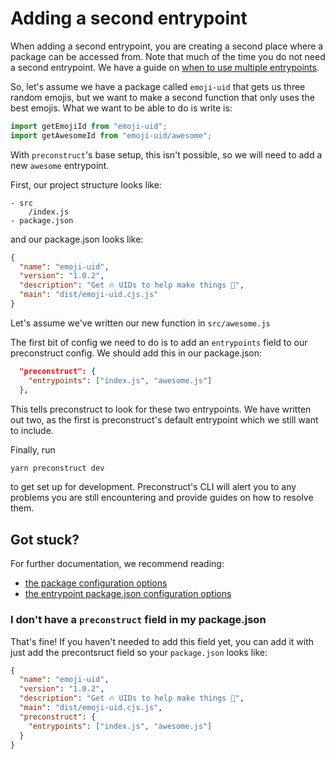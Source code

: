# Adding a second entrypoint

When adding a second entrypoint, you are creating a second place where a package can be accessed from. Note that much of the time you do not need a second entrypoint. We have a guide on [when to use multiple entrypoints](/guides/when-should-i-use-multiple-entrypoints).

So, let's assume we have a package called `emoji-uid` that gets us three random emojis, but we want to make a second function that only uses the best emojis. What we want to be able to do is write is:

```js
import getEmojiId from "emoji-uid";
import getAwesomeId from "emoji-uid/awesome";
```

With `preconstruct`'s base setup, this isn't possible, so we will need to add a new `awesome` entrypoint.

First, our project structure looks like:

```
- src
    /index.js
- package.json
```

and our package.json looks like:

```json
{
  "name": "emoji-uid",
  "version": "1.0.2",
  "description": "Get 🔥 UIDs to help make things 💯",
  "main": "dist/emoji-uid.cjs.js"
}
```

Let's assume we've written our new function in `src/awesome.js`

The first bit of config we need to do is to add an `entrypoints` field to our preconstruct config. We should add this in our package.json:

```json
  "preconstruct": {
    "entrypoints": ["index.js", "awesome.js"]
  },
```

This tells preconstruct to look for these two entrypoints. We have written out two, as the first is preconstruct's default entrypoint which we still want to include.

Finally, run

```bash
yarn preconstruct dev
```

to get set up for development. Preconstruct's CLI will alert you to any problems you are still encountering and provide guides on how to resolve them.

## Got stuck?

For further documentation, we recommend reading:

- [the package configuration options](/config/packages)
- [the entrypoint package.json configuration options](/config/entrypoints)

### I don't have a `preconstruct` field in my package.json

That's fine! If you haven't needed to add this field yet, you can add it with just add the precontsruct field so your `package.json` looks like:

```json
{
  "name": "emoji-uid",
  "version": "1.0.2",
  "description": "Get 🔥 UIDs to help make things 💯",
  "main": "dist/emoji-uid.cjs.js",
  "preconstruct": {
    "entrypoints": ["index.js", "awesome.js"]
  }
}
```
